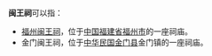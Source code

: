 '''闽王祠'''可以指：
* [[福州闽王祠|福州闽王祠]]，位于[[中华人民共和国|中国]][[福建省|福建省]][[福州市|福州市]]的一座祠庙。
* 金门闽王祠，位于[[中华民国|中华民国]][[金门县|金门县]]金门镇的一座祠庙。

{{disambig|Cat=三字建築物消歧義}}